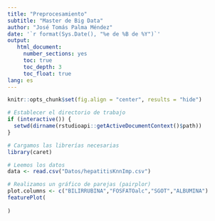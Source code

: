 ```yaml
---
title: "Preprocesamiento"
subtitle: "Master de Big Data"
author: "José Tomás Palma Méndez"
date: '`r format(Sys.Date(), "%e de %B de %Y")`'
output:
   html_document:
     number_sections: yes
     toc: true
     toc_depth: 3
     toc_float: true
lang: es
---
```


```r
knitr::opts_chunk$set(fig.align = "center", results = "hide")

# Establecer el directorio de trabajo
if (interactive()) {
  setwd(dirname(rstudioapi::getActiveDocumentContext()$path))
}

# Cargamos las librerías necesarias
library(caret)
```

```r
# Leemos los datos
data <- read.csv("Datos/hepatitisKnnImp.csv")

# Realizamos un gráfico de parejas (pairplor)
plot.columns <- c("BILIRRUBINA","FOSFATOalc","SGOT","ALBUMINA")
featurePlot(
  
)
```